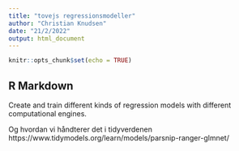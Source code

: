 ```yaml
---
title: "tovejs regressionsmodeller"
author: "Christian Knudsen"
date: "21/2/2022"
output: html_document
---
```


```r
knitr::opts_chunk$set(echo = TRUE)
```


## R Markdown
Create and train different kinds of regression models with different computational engines.


Og hvordan vi håndterer det i tidyverdenen
https://www.tidymodels.org/learn/models/parsnip-ranger-glmnet/